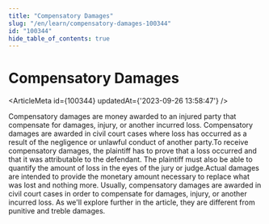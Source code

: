 ```yaml
---
title: "Compensatory Damages"
slug: "/en/learn/compensatory-damages-100344"
id: "100344"
hide_table_of_contents: true
---
```



# Compensatory Damages

<ArticleMeta id={100344} updatedAt={'2023-09-26 13:58:47'} />
<div className='border-solid border-b border-t-0 my-4 border-[var(--ifm-color-gray-300)]' />

Compensatory damages are money awarded to an injured party that compensate for damages, injury, or another incurred loss. Compensatory damages are awarded in civil court cases where loss has occurred as a result of the negligence or unlawful conduct of another party.To receive compensatory damages, the plaintiff has to prove that a loss occurred and that it was attributable to the defendant. The plaintiff must also be able to quantify the amount of loss in the eyes of the jury or judge.Actual damages are intended to provide the monetary amount necessary to replace what was lost and nothing more. Usually, compensatory damages are awarded in civil court cases in order to compensate for damages, injury, or another incurred loss. As we'll explore further in the article, they are different from punitive and treble damages.
